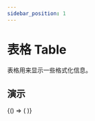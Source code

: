 ```yaml
---
sidebar_position: 1
---
```



# 表格 Table

表格用来显示一些格式化信息。

## 演示

<BrowserOnly>
  {() => (<ThemeProvider>
    <Grid yGap={16} cols={1}>
      <CodeBlock title="基础"
                 code={String(BasicCode)}>
        <Basic />
      </CodeBlock>
      <CodeBlock title="空表格"
                 code={String(EmptyCode)}>
        <Empty />
      </CodeBlock>
    </Grid>
  </ThemeProvider>)}
</BrowserOnly>